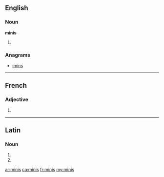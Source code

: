 ==English==

===Noun===
'''minis'''

# {{plural of|[[mini]]}}

===Anagrams===
* [[imins#English|imins]]

----

==French==

===Adjective===
{{fr-adj-form|m|p}}

# {{form of|masculine plural|mini|lang=fr}}

----

==Latin==

===Noun===
{{la-noun-form|minīs}}

# {{inflection of|mina|mina|dat|p|lang=la}}
# {{inflection of|mina|mina|abl|p|lang=la}}


[[ar:minis]]
[[ca:minis]]
[[fr:minis]]
[[my:minis]]